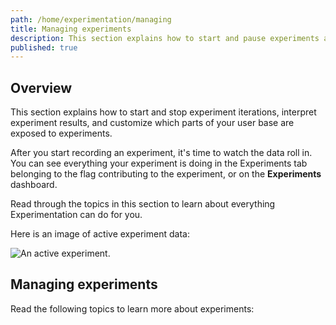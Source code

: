 ```yaml
---
path: /home/experimentation/managing
title: Managing experiments
description: This section explains how to start and pause experiments and interpret experiment results.
published: true
---
```


## Overview

This section explains how to start and stop experiment iterations, interpret experiment results, and customize which parts of your user base are exposed to experiments.

After you start recording an experiment, it's time to watch the data roll in. You can see everything your experiment is doing in the Experiments tab belonging to the flag contributing to the experiment, or on the **Experiments** dashboard.

Read through the topics in this section to learn about everything Experimentation can do for you.

Here is an image of active experiment data:

![An active experiment.](experiment-running.png)

## Managing experiments

Read the following topics to learn more about experiments:

<ChildPageList path="/home/experimentation/managing" unsorted="true" />
